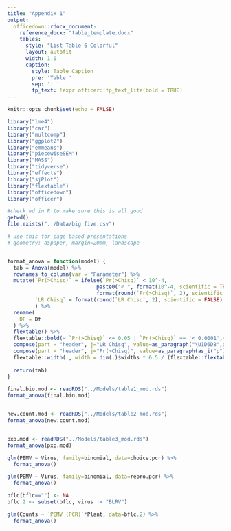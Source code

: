 ```yaml
---
title: "Appendix 1"
output:
  officedown::rdocx_document:
    reference_docx: "table_template.docx"
    tables:
      style: "List Table 6 Colorful"
      layout: autofit
      width: 1.0
      caption:
        style: Table Caption
        pre: 'Table '
        sep: ': '
        fp_text: !expr officer::fp_text_lite(bold = TRUE)
---
```


```r
knitr::opts_chunk$set(echo = FALSE)

library("lme4")
library("car")
library("multcomp")
library("ggplot2")
library("emmeans")
library("piecewiseSEM")
library("MASS")
library("tidyverse")
library("effects")
library("sjPlot")
library("flextable")
library("officedown")
library("officer")

#check wd in R to make sure this is all good
getwd()
file.exists("../Data/big five.csv")

# use this for page based presentations
# geometry: a5paper, margin=20mm, landscape


format_anova = function(model) {
  tab = Anova(model) %>%
  rownames_to_column(var = "Parameter") %>%
  mutate(`Pr(>Chisq)` = ifelse(`Pr(>Chisq)` < 10^-4,
                             paste0("< ", format(10^-4, scientific = TRUE)),
                             format(round(`Pr(>Chisq)`, 2), scientific = FALSE)),
         `LR Chisq` = format(round(`LR Chisq`, 2), scientific = FALSE)
         ) %>%
  rename(
    DF = Df
  ) %>%
  flextable() %>%
  flextable::bold(~ `Pr(>Chisq)` <= 0.05 | `Pr(>Chisq)` == '< 0.0001',4) %>%
  compose(part = "header", j="LR Chisq", value=as_paragraph("\U1D6D8",as_sup("2"))) %>%
  compose(part = "header", j="Pr(>Chisq)", value=as_paragraph(as_i("p"))) %>%
  flextable::width(., width = dim(.)$widths * 6.5 / (flextable::flextable_dim(.)$widths))
  
  return(tab)
}

```


```r

final.bio.mod <- readRDS("../Models/table1_mod.rds")
format_anova(final.bio.mod)



```

\newpage

```r

new.count.mod <- readRDS("../Models/table2_mod.rds")
format_anova(new.count.mod)



```

\newpage

```r

pxp.mod <- readRDS("../Models/table3_mod.rds")
format_anova(pxp.mod)


```

\newpage

```r

glm(PEMV ~ Virus, family=binomial, data=choice.pcr) %>%
  format_anova()

```

\newpage

```r

glm(PEMV ~ Virus, family=binomial, data=repro.pcr) %>%
  format_anova()

```

\newpage

```r
bflc[bflc==""] <- NA
bflc.2 <- subset(bflc, virus != "BLRV")

glm(Counts ~ `PEMV (PCR)`*Plant, data=bflc.2) %>%
  format_anova()

```
